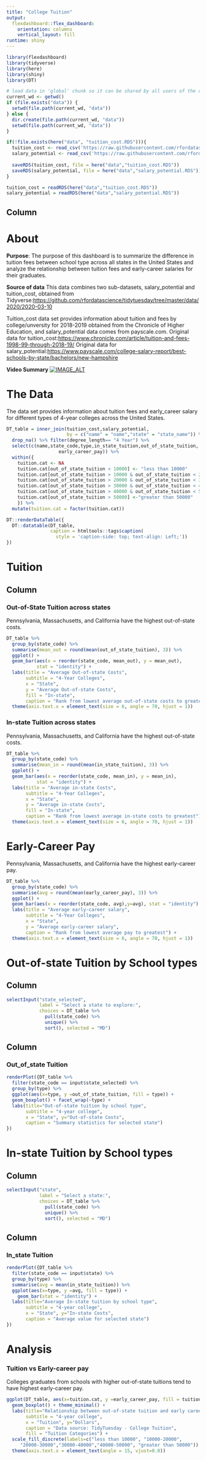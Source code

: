 ```yaml
---
title: "College Tuition"
output: 
  flexdashboard::flex_dashboard:
    orientation: columns
    vertical_layout: fill
runtime: shiny
---
```


```r
library(flexdashboard)
library(tidyverse)
library(here)
library(shiny)
library(DT)
```

```r
# load data in 'global' chunk so it can be shared by all users of the dashboard
current_wd <- getwd()
if (file.exists("data")) {
  setwd(file.path(current_wd, "data"))
} else {
  dir.create(file.path(current_wd, "data"))
  setwd(file.path(current_wd, "data"))
}

if(!file.exists(here("data", "tuition_cost.RDS"))){
  tuition_cost <- read_csv('https://raw.githubusercontent.com/rfordatascience/tidytuesday/master/data/2020/2020-03-10/tuition_cost.csv')
  salary_potential <- read_csv('https://raw.githubusercontent.com/rfordatascience/tidytuesday/master/data/2020/2020-03-10/salary_potential.csv')
  
  saveRDS(tuition_cost, file = here("data","tuition_cost.RDS"))
  saveRDS(salary_potential, file = here("data","salary_potential.RDS"))
}

tuition_cost = readRDS(here("data","tuition_cost.RDS"))
salary_potential = readRDS(here("data","salary_potential.RDS"))
```

## Column {data-width="350"}

# About

**Purpose**: The purpose of this dashboard is to summarize the difference in tuition fees between school type across all states in the United States and analyze the relationship between tuition fees and early-career salaries for their graduates.

**Source of data** This data combines two sub-datasets, salary_potential and tuition_cost, obtained from Tidyverse:<https://github.com/rfordatascience/tidytuesday/tree/master/data/2020/2020-03-10>

Tuition_cost data set provides information about tuition and fees by college/unversity for 2018-2019 obtained from the Chronicle of Higher Education, and salary_potential data comes from payscale.com. Original data for tuition_cost:<https://www.chronicle.com/article/tuition-and-fees-1998-99-through-2018-19/> Original data for salary_potential:<https://www.payscale.com/college-salary-report/best-schools-by-state/bachelors/new-hampshire>

**Video Summary** 
[![IMAGE_ALT](https://youtu.be/0iWtB2RQFYg.jpg)](https://youtu.be/0iWtB2RQFYg)

# The Data

The data set provides information about tuition fees and early_career salary for different types of 4-year colleges across the United States.

```r
DT_table = inner_join(tuition_cost,salary_potential,
                      by = c("name" = "name","state" = "state_name")) %>% 
  drop_na() %>% filter(degree_length== "4 Year") %>%
  select(c(name,state_code,type,in_state_tuition,out_of_state_tuition,
                   early_career_pay)) %>%
  within({
    tuition.cat <- NA
    tuition.cat[out_of_state_tuition < 10000] <- "less than 10000"
    tuition.cat[out_of_state_tuition > 10000 & out_of_state_tuition < 20000]<- "10000-20000"
    tuition.cat[out_of_state_tuition > 20000 & out_of_state_tuition < 30000]<- "20000-30000"
    tuition.cat[out_of_state_tuition > 30000 & out_of_state_tuition < 40000]<- "30000-40000"
    tuition.cat[out_of_state_tuition > 40000 & out_of_state_tuition < 50000]<- "40000-50000"
    tuition.cat[out_of_state_tuition > 50000] <-"greater than 50000"
    }) %>%
  mutate(tuition.cat = factor(tuition.cat))
```

```r
DT::renderDataTable({
  DT::datatable(DT_table,
                caption = htmltools::tags$caption(
                  style = 'caption-side: top; text-align: Left;'))
})
```

# Tuition

## Column {.tabset}

### Out-of-State Tuition across states

Pennsylvania, Massachusetts, and California have the highest out-of-state costs.

```r
DT_table %>%
  group_by(state_code) %>%
  summarise(mean_out = round(mean(out_of_state_tuition), 3)) %>%
  ggplot() +
  geom_bar(aes(x = reorder(state_code, mean_out), y = mean_out), 
           stat = "identity") +
  labs(title = "Average Out-of-state Costs",
       subtitle = "4-Year Colleges",
       x = "State", 
       y = "Average Out-of-state Costs",
       fill = "In-state",
       caption = "Rank from lowest average out-of-state costs to greatest") +
  theme(axis.text.x = element_text(size = 6, angle = 70, hjust = 1))
```

### In-state Tuition across states

Pennsylvania, Massachusetts, and California have the highest out-of-state costs.

```r
DT_table %>%
  group_by(state_code) %>%
  summarise(mean_in = round(mean(in_state_tuition), 3)) %>%
  ggplot() +
  geom_bar(aes(x = reorder(state_code, mean_in), y = mean_in), 
           stat = "identity") +
  labs(title = "Average in-state Costs",
       subtitle = "4-Year Colleges",
       x = "State", 
       y = "Average in-state Costs",
       fill = "In-state",
       caption = "Rank from lowest average in-state costs to greatest") +
  theme(axis.text.x = element_text(size = 6, angle = 70, hjust = 1))
```

# Early-Career Pay

Pennsylvania, Massachusetts, and California have the highest early-career pay.

```r
DT_table %>%
  group_by(state_code) %>%
  summarise(avg = round(mean(early_career_pay), 3)) %>%
  ggplot() +
  geom_bar(aes(x = reorder(state_code, avg),y=avg), stat = "identity") +
  labs(title = "Average early-career salary",
       subtitle = "4-Year Colleges",
       x = "State", 
       y = "Average early-career salary",
       caption = "Rank from lowest average pay to greatest") +
  theme(axis.text.x = element_text(size = 6, angle = 70, hjust = 1))
```

# Out-of-state Tuition by School types

## Column {.sidebar}

```r
selectInput("state_selected", 
            label = "Select a state to explore:",
            choices = DT_table %>% 
              pull(state_code) %>% 
              unique() %>%
              sort(), selected = "MD")
```

## Column

### Out_of_state Tuition

```r
renderPlot({DT_table %>%
  filter(state_code == input$state_selected) %>%
  group_by(type) %>%
  ggplot(aes(x=type, y =out_of_state_tuition, fill = type)) + 
  geom_boxplot() + facet_wrap(~type) +
  labs(title="Out-of-state tuition by school type", 
       subtitle = "4-year college",
       x = "State", y="Out-of-state Costs", 
       caption = "Summary statistics for selected state")
})
```

# In-state Tuition by School types

## Column {.sidebar}

```r
selectInput("state", 
            label = "Select a state:",
            choices = DT_table %>% 
              pull(state_code) %>% 
              unique() %>%
              sort(), selected = "MD")
```

## Column

### In_state Tuition

```r
renderPlot({DT_table %>%
  filter(state_code == input$state) %>%
  group_by(type) %>%
  summarise(avg = mean(in_state_tuition)) %>%
  ggplot(aes(x=type, y =avg, fill = type)) + 
    geom_bar(stat = "identity") + 
  labs(title="Average In-state tuition by school type", 
       subtitle = "4-year college",
       x = "State", y="In-state Costs", 
       caption = "Average value for selected state")
})
```

# Analysis

### Tuition vs Early-career pay

Colleges graduates from schools with higher out-of-state tuitions tend to have highest early-career pay.

```r
ggplot(DT_table, aes(x=tuition.cat, y =early_career_pay, fill = tuition.cat)) + 
  geom_boxplot() + theme_minimal() + 
  labs(title="Relationship between out-of-state tuition and early career pay", 
       subtitle = "4-year college",
       x = "Tuition", y="Dollars", 
       caption = "Data source: TidyTuesday - College Tuition",
       fill = "Tuition Categories") + 
  scale_fill_discrete(labels=c("less than 10000", "10000-20000",
     "20000-30000","30000-40000","40000-50000", "greater than 50000")) + 
  theme(axis.text.x = element_text(angle = 15, vjust=0.8))
```
